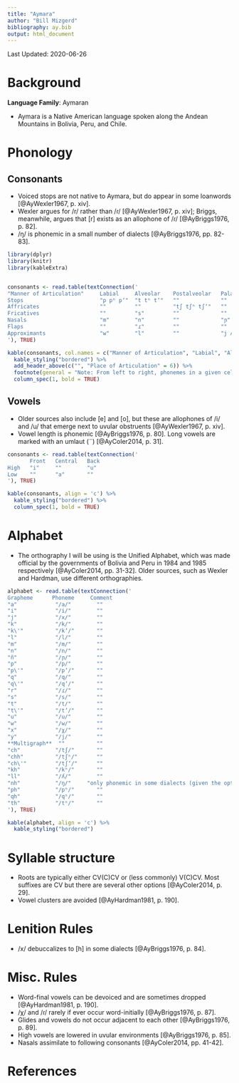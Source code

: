 ```yaml
---
title: "Aymara"
author: "Bill Mizgerd"
bibliography: ay.bib
output: html_document
---
```


Last Updated: 2020-06-26

# Background

**Language Family**: Aymaran

* Aymara is a Native American language spoken along the Andean Mountains in Bolivia, Peru, and Chile.

# Phonology

## Consonants

* Voiced stops are not native to Aymara, but do appear in some loanwords [@AyWexler1967, p. xiv].
* Wexler argues for /r/ rather than /ɾ/ [@AyWexler1967, p. xiv]; Briggs, meanwhile, argues that [r] exists as an allophone of /ɾ/ [@AyBriggs1976, p. 82].
* /ŋ/ is phonemic in a small number of dialects [@AyBriggs1976, pp. 82-83].

```r

library(dplyr)
library(knitr)
library(kableExtra)


consonants <- read.table(textConnection('
"Manner of Articulation"     Labial     Alveolar    Postalveolar   Palatal   Velar       Uvular
Stops                        "p pʰ pʼ"  "t tʰ tʼ"   ""             ""        "k kʰ kʼ"   "q qʰ qʼ"
Affricates                   ""         ""          "tʃ tʃʰ tʃʼ"   ""        ""          ""
Fricatives                   ""         "s"         ""             ""        "x"         "χ"
Nasals                       "m"        "n"         ""             "ɲ"       ""          ""
Flaps                        ""         "ɾ"         ""             ""        ""          ""
Approximants                 "w"        "l"         ""             "j ʎ"     ""          ""
'), TRUE)

kable(consonants, col.names = c("Manner of Articulation", "Labial", "Alveolar", "Postalveolar", "Palatal", "Velar", "Uvular"), align = 'c') %>%
  kable_styling("bordered") %>%
  add_header_above(c("", "Place of Articulation" = 6)) %>%
  footnote(general = "Note: From left to right, phonemes in a given cell are plain, aspirated, and ejective; the exception is in the approximants row, where the phoneme on the right of a cell is lateral.", general_title = "") %>%
  column_spec(1, bold = TRUE)
```

## Vowels

* Older sources also include [e] and [o], but these are allophones of /i/ and /u/ that emerge next to uvular obstruents [@AyWexler1967, p. xiv].
* Vowel length is phonemic [@AyBriggs1976, p. 80]. Long vowels are marked with an umlaut (¨) [@AyColer2014, p. 31].

```r
consonants <- read.table(textConnection('
       Front   Central   Back
High   "i"     ""        "u"
Low    ""      "a"       ""
'), TRUE)

kable(consonants, align = 'c') %>%
  kable_styling("bordered") %>%
  column_spec(1, bold = TRUE)
```

# Alphabet

* The orthography I will be using is the Unified Alphabet, which was made official by the governments of Bolivia and Peru in 1984 and 1985 respectively [@AyColer2014, pp. 31-32]. Older sources, such as Wexler and Hardman, use different orthographies.

```r

alphabet <- read.table(textConnection('
Grapheme      Phoneme     Comment
"a"            "/a/"        ""
"i"            "/i/"        ""
"j"            "/x/"        ""
"k"            "/k/"        ""
"k\'"          "/kʼ/"       ""
"l"            "/l/"        ""
"m"            "/m/"        ""
"n"            "/n/"        ""
"ñ"            "/ɲ/"        ""
"p"            "/p/"        ""
"p\'"          "/pʼ/"       ""
"q"            "/q/"        ""
"q\'"          "/qʼ/"       ""
"r"            "/ɾ/"        ""
"s"            "/s/"        ""
"t"            "/t/"        ""
"t\'"          "/tʼ/"       ""
"u"            "/u/"        ""
"w"            "/w/"        ""
"x"            "/χ/"        ""
"y"            "/j/"        ""
**Multigraph**  ""          ""
"ch"           "/tʃ/"       ""
"chh"          "/tʃʰ/"      ""
"ch\'"         "/tʃʼ/"      ""
"kh"           "/kʰ/"       ""
"ll"           "/ʎ/"        ""
"nh"           "/ŋ/"     "only phonemic in some dialects (given the option to transcribe in the rules)"
"ph"           "/pʰ/"       ""
"qh"           "/qʰ/"       ""
"th"           "/tʰ/"       ""
'), TRUE)

kable(alphabet, align = 'c') %>%
  kable_styling("bordered")
```

# Syllable structure

* Roots are typically either CV(C)CV or (less commonly) V(C)CV. Most suffixes are CV but there are several other options [@AyColer2014, p. 29].
* Vowel clusters are avoided [@AyHardman1981, p. 190].

# Lenition Rules

* /x/ debuccalizes to [h] in some dialects [@AyBriggs1976, p. 84].

# Misc. Rules

* Word-final vowels can be devoiced and are sometimes dropped [@AyHardman1981, p. 190].
* /χ/ and /ɾ/ rarely if ever occur word-initially [@AyBriggs1976, p. 87].
* Glides and vowels do not occur adjacent to each other [@AyBriggs1976, p. 89].
* High vowels are lowered in uvular environments [@AyBriggs1976, p. 85].
* Nasals assimilate to following consonants [@AyColer2014, pp. 41-42].

# References
